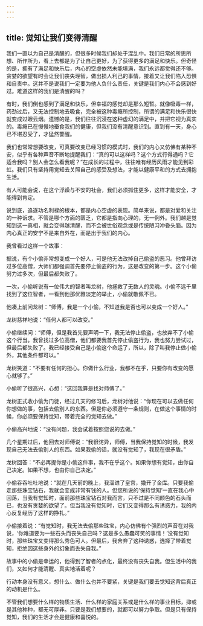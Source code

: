 ```yaml
---
---
---
```

title: 觉知让我们变得清醒
---




我们一直以为自己是清醒的，但很多时候我们却处于混乱中。我们日常的所思所想、所作所为，看上去都是为了让自己更好，为了获得更多的满足和快乐。但奇怪的是，拥有了满足和快乐后，内心的空虚依然未能填满，我们永远都觉得还不够。贪婪的欲望有时会让我们丧失理智，做出损人利己的事情，接着又让我们陷入恐惧和自责中。这并不是说我们一定要为他人负什么责任，关键是我们内心不会感到好过。难道这样的我们是清醒的吗？

有时，我们倒也感到了满足和快乐，但幸福的感觉却是那么短暂。就像吸毒一样，药劲过后，又无法控制地去吸食，完全被这种毒瘾所控制，所谓的满足和快乐很快就变成过眼云烟。遗憾的是，我们往往沉浸在这种虚幻的满足中，并把它视为真实的。毒瘾已在慢慢地蚕食我们的健康，但我们没有清醒意识到。直到有一天，身心已不堪忍受了，才猛然警醒。

我们也常常想要改变，可真要改变已经习惯的模式时，我们的内心又仿佛有某种不安，似乎有各种声音不断地提醒我们：“真的可以这样吗？这个方式行得通吗？它适合我吗？别人会怎么看我呢？”在成长的过程中，往往唯有经历风雨才能见到彩虹。我们只有坚持用觉知去关照自己的感受及想法，才能以健康平和的方式去拥抱生活。

有人可能会说，在这个浮躁与不安的社会，我们必须抓住更多，这样才能安全，才能得到肯定。

说到底，追逐功名利禄的根本，都是内心空虚的表现。简单来说，都是对爱和关注的一种诉求。不管是哪个方面的匮乏，它都是指向心理的，无一例外。我们越是觉知到这一真相，就会变得越清醒，而不会被世俗观念或是传统陋习冲昏头脑。因为内心真正的安宁不是来自外在，而是出于我们的内心。

我曾看过这样一个故事：

据说，有个小偷非常想变成一个好人，可是他无法改掉自己偷盗的恶习。他曾拜访过多位高僧，大师们都强调首先要停止偷盗的行为，这是改变的第一步。这个小偷努力过多次，但最后都失败了。

一次，小偷听说有一位伟大的智者叫龙树，他拯救了无数人的灵魂。小偷不远千里找到了这位智者，一看到他那优雅淡定的举止，小偷就敬佩不已。

他凑上前问龙树：“师傅，我是一个小偷，不知道我是否也可以变成一个好人。”

龙树慈祥地说：“任何人都可以改变。”

小偷继续问：“师傅，但是我首先要声明一下，我无法停止偷盗，也放弃不了小偷这个行当。我曾找过多位高僧，他们都要我首先停止偷盗行为，我也努力尝试过，但最后都失败了。我已经接受自己是小偷这个命运了，所以，除了叫我停止做小偷外，其他条件都可以。”

龙树笑道：“不要有任何的担心。你做什么行业，我都不在乎，只要你有改变的愿心就够了。”

小偷听了很高兴，心想：“这回我算是找对师傅了。”

龙树正式收小偷为门徒，经过几天的修习后，龙树对他说：“你现在可以去做任何你想做的事，包括去偷别人的东西。但是你必须遵守一条规则，在做这个事情的时候，你必须要保持觉知，带着完全的觉知去做。”

小偷高兴地说：“没有问题，我会试着按照您说的去做。”

几个星期过后，他回去对师傅说：“我很诧异，师傅，当我保持觉知的时候，我发现自己无法去偷别人的东西。如果我偷的话，就没有觉知了，我现在很矛盾。”

龙树回答：“不必再提你是小偷这件事，我不在乎这个。如果你想有觉知，由你自己决定。如果不想，也由你自己决定。”

小偷吞吞吐吐地说：“就在几天前的晚上，我溜进了皇宫，撬开了金库。只要我偷走那些珠宝钻石，我就会变成非常有钱的人。但您所说的‘保持觉知’一直在我心中回荡，当我有觉知时，面前那些珠宝钻石对我而言，只不过是不同颜色的石头而已，也没有贪婪的欲望了。但当我没有觉知时，它们又变得那么有诱惑力，我的内心反复经历了这样的挣扎。”

小偷接着说：“有觉知时，我无法去偷那些珠宝，内心仿佛有个强烈的声音在对我说，‘你难道要为一些石头而丧失自己吗？这是多么愚蠢可笑的事情！’没有觉知时，那些珠宝又变得那么秀色可人。但最后，我舍弃了这种诱惑，选择了带着觉知，拒绝因这些身外的幻象而丢失自我。”

故事中的小偷是幸运的，他得到了智者的点化，最终没有丧失自我。但生活中的我们，又如何才能清醒、真实地活着呢？

行动本身没有意义，想什么、做什么也并不要紧，关键是我们要去觉知这背后真正的动机是什么。

不管我们想要什么样的物质生活、什么样的家庭关系或是什么样的事业目标，抑或是其他种种，都无可厚非。只要是我们想要的，就都可以努力争取。但是只有保持觉知，我们的生活才会是健康和喜悦的。